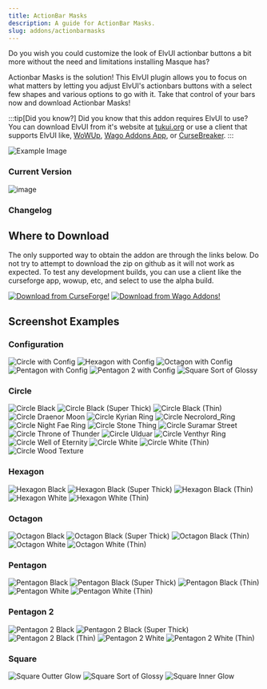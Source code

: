 ```yaml
---
title: ActionBar Masks
description: A guide for ActionBar Masks.
slug: addons/actionbarmasks
---
```



Do you wish you could customize the look of ElvUI actionbar buttons a bit more without the need and limitations installing Masque has?

Actionbar Masks is the solution! This ElvUI plugin allows you to focus on what matters by letting you adjust ElvUI's actionbars buttons with a select few shapes and various options to go with it. Take that control of your bars now and download Actionbar Masks!

:::tip[Did you know?]
Did you know that this addon requires ElvUI to use? You can download ElvUI from it's website at [tukui.org](https://tukui.org/elvui) or use a client that supports ElvUI like, [WoWUp](https://wowup.io/), [Wago Addons App](https://addons.wago.io/app), or [CurseBreaker](https://github.com/AcidWeb/CurseBreaker).
:::

<img src="https://cdn-images.repoocreforged.dev/ActionBarMasks/Config_Example.png" alt="Example Image" />

### Current Version
<img src="https://img.shields.io/github/v/tag/repooc/ElvUI_ActionBarMasks?style=for-the-badge&label=%20&color=A330C9" alt="image" data-zoom-off />

### Changelog
<Changelog />

## Where to Download
The only supported way to obtain the addon are through the links below. Do not try to attempt to download the zip on github as it will not work as expected. To test any development builds, you can use a client like the curseforge app, wowup, etc, and select to use the alpha build.

<FluidGrid minColumnWidth="20rem">
  <a href="https://www.curseforge.com/wow/addons/actionbar-masks-elvui-plugin"><img src="/images/CurseForgeBanner.png" alt="Download from CurseForge!" data-zoom-off /></a>
  <a href="https://addons.wago.io/addons/elvui-actionbarmasks"><img src="/images/WagoBanner.png" alt="Download from Wago Addons!" data-zoom-off /></a>
</FluidGrid>

## Screenshot Examples
### Configuration
<FluidGrid minColumnWidth="20rem">
  <img src="https://cdn-images.repoocreforged.dev/ActionBarMasks/Config_Circle_Black_Thin_Ring.png" alt="Circle with Config" />
  <img src="https://cdn-images.repoocreforged.dev/ActionBarMasks/Config_Hexagon_Black_Thin_Ring.png" alt="Hexagon with Config" />
  <img src="https://cdn-images.repoocreforged.dev/ActionBarMasks/Config_Octagon_Black_Thin_Ring.png" alt="Octagon with Config" />
  <img src="https://cdn-images.repoocreforged.dev/ActionBarMasks/Config_Pentagon_Black_Thin_Ring.png" alt="Pentagon with Config" />
  <img src="https://cdn-images.repoocreforged.dev/ActionBarMasks/Config_Pentagon2_Black_Thin_Ring.png" alt="Pentagon 2 with Config" />
  <img src="https://cdn-images.repoocreforged.dev/ActionBarMasks/Config_Square_Sort_of_Glossy.png" alt="Square Sort of Glossy" />
</FluidGrid>

### Circle
<FluidGrid minColumnWidth="20rem">
  <img src="https://cdn-images.repoocreforged.dev/ActionBarMasks/Circle_Black.png" alt="Circle Black" />
  <img src="https://cdn-images.repoocreforged.dev/ActionBarMasks/Circle_Black_Super_Thick.png" alt="Circle Black (Super Thick)" />
  <img src="https://cdn-images.repoocreforged.dev/ActionBarMasks/Circle_Black_Thin.png" alt="Circle Black (Thin)" />
  <img src="https://cdn-images.repoocreforged.dev/ActionBarMasks/Circle_Draenor_Moon.png" alt="Circle Draenor Moon" />
  <img src="https://cdn-images.repoocreforged.dev/ActionBarMasks/Circle_Kyrian_Ring.png" alt="Circle Kyrian Ring" />
  <img src="https://cdn-images.repoocreforged.dev/ActionBarMasks/Circle_Necrolord_Ring.png" alt="Circle Necrolord_Ring" />
  <img src="https://cdn-images.repoocreforged.dev/ActionBarMasks/Circle_Night_Fae_Ring.png" alt="Circle Night Fae Ring" />
  <img src="https://cdn-images.repoocreforged.dev/ActionBarMasks/Circle_Stone_Thing.png" alt="Circle Stone Thing" />
  <img src="https://cdn-images.repoocreforged.dev/ActionBarMasks/Circle_Suramar_Street.png" alt="Circle Suramar Street" />
  <img src="https://cdn-images.repoocreforged.dev/ActionBarMasks/Circle_Throne_of_Thunder.png" alt="Circle Throne of Thunder" />
  <img src="https://cdn-images.repoocreforged.dev/ActionBarMasks/Circle_Ulduar.png" alt="Circle Ulduar" />
  <img src="https://cdn-images.repoocreforged.dev/ActionBarMasks/Circle_Venthyr_Ring.png" alt="Circle Venthyr Ring" />
  <img src="https://cdn-images.repoocreforged.dev/ActionBarMasks/Circle_Well_of_Eternity.png" alt="Circle Well of Eternity" />
  <img src="https://cdn-images.repoocreforged.dev/ActionBarMasks/Circle_White.png" alt="Circle White" />
  <img src="https://cdn-images.repoocreforged.dev/ActionBarMasks/Circle_White_Thin.png" alt="Circle White (Thin)" />
  <img src="https://cdn-images.repoocreforged.dev/ActionBarMasks/Circle_Wood_Texture.png" alt="Circle Wood Texture" />
</FluidGrid>

### Hexagon
<FluidGrid minColumnWidth="20rem">
  <img src="https://cdn-images.repoocreforged.dev/ActionBarMasks/Hexagon_Black.png" alt="Hexagon Black" />
  <img src="https://cdn-images.repoocreforged.dev/ActionBarMasks/Hexagon_Black_Super_Thick.png" alt="Hexagon Black (Super Thick)" />
  <img src="https://cdn-images.repoocreforged.dev/ActionBarMasks/Hexagon_Black_Thin.png" alt="Hexagon Black (Thin)" />
  <img src="https://cdn-images.repoocreforged.dev/ActionBarMasks/Hexagon_White.png" alt="Hexagon White" />
  <img src="https://cdn-images.repoocreforged.dev/ActionBarMasks/Hexagon_White_Thin.png" alt="Hexagon White (Thin)" />
</FluidGrid>

### Octagon
<FluidGrid minColumnWidth="20rem">
  <img src="https://cdn-images.repoocreforged.dev/ActionBarMasks/Octagon_Black.png" alt="Octagon Black" />
  <img src="https://cdn-images.repoocreforged.dev/ActionBarMasks/Octagon_Black_Super_Thick.png" alt="Octagon Black (Super Thick)" />
  <img src="https://cdn-images.repoocreforged.dev/ActionBarMasks/Octagon_Black_Thin.png" alt="Octagon Black (Thin)" />
  <img src="https://cdn-images.repoocreforged.dev/ActionBarMasks/Octagon_White.png" alt="Octagon White" />
  <img src="https://cdn-images.repoocreforged.dev/ActionBarMasks/Octagon_White_Thin.png" alt="Octagon White (Thin)" />
</FluidGrid>

### Pentagon
<FluidGrid minColumnWidth="20rem">
  <img src="https://cdn-images.repoocreforged.dev/ActionBarMasks/Pentagon_Black.png" alt="Pentagon Black" />
  <img src="https://cdn-images.repoocreforged.dev/ActionBarMasks/Pentagon_Black_Super_Thick.png" alt="Pentagon Black (Super Thick)" />
  <img src="https://cdn-images.repoocreforged.dev/ActionBarMasks/Pentagon_Black_Thin.png" alt="Pentagon Black (Thin)" />
  <img src="https://cdn-images.repoocreforged.dev/ActionBarMasks/Pentagon_White.png" alt="Pentagon White" />
  <img src="https://cdn-images.repoocreforged.dev/ActionBarMasks/Pentagon_White_Thin.png" alt="Pentagon White (Thin)" />
</FluidGrid>

### Pentagon 2
<FluidGrid minColumnWidth="20rem">
  <img src="https://cdn-images.repoocreforged.dev/ActionBarMasks/Pentagon2_Black.png" alt="Pentagon 2 Black" />
  <img src="https://cdn-images.repoocreforged.dev/ActionBarMasks/Pentagon2_Black_Super_Thick.png" alt="Pentagon 2 Black (Super Thick)" />
  <img src="https://cdn-images.repoocreforged.dev/ActionBarMasks/Pentagon2_Black_Thin.png" alt="Pentagon 2 Black (Thin)" />
  <img src="https://cdn-images.repoocreforged.dev/ActionBarMasks/Pentagon2_White.png" alt="Pentagon 2 White" />
  <img src="https://cdn-images.repoocreforged.dev/ActionBarMasks/Pentagon2_White_Thin.png" alt="Pentagon 2 White (Thin)" />
</FluidGrid>

### Square
<FluidGrid minColumnWidth="20rem">
  <img src="https://cdn-images.repoocreforged.dev/ActionBarMasks/Square_Outter_Glow.png" alt="Square Outter Glow" />
  <img src="https://cdn-images.repoocreforged.dev/ActionBarMasks/Square_Sort_Glossy.png" alt="Square Sort of Glossy" />
  <img src="https://cdn-images.repoocreforged.dev/ActionBarMasks/Square_Inner_Glow.png" alt="Square Inner Glow" />
</FluidGrid>
